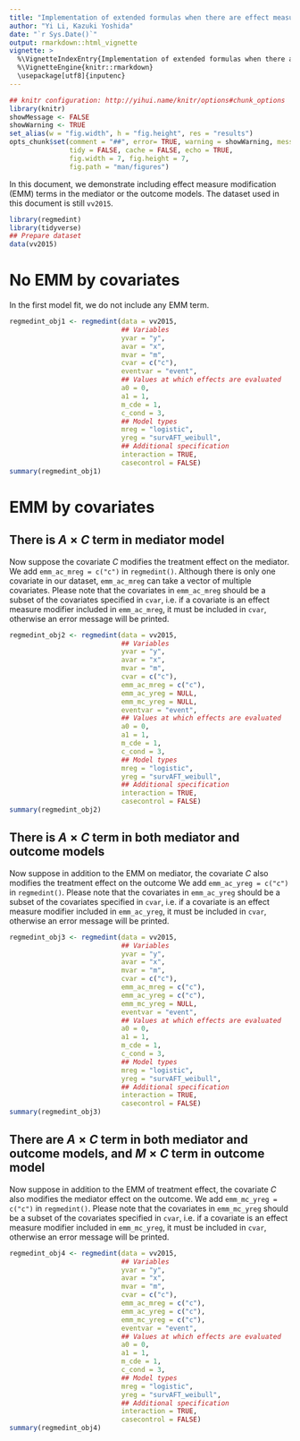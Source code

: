```yaml
---
title: "Implementation of extended formulas when there are effect measure modifiers"
author: "Yi Li, Kazuki Yoshida"
date: "`r Sys.Date()`"
output: rmarkdown::html_vignette
vignette: >
  %\VignetteIndexEntry{Implementation of extended formulas when there are effect measure modifiers}
  %\VignetteEngine{knitr::rmarkdown}
  \usepackage[utf8]{inputenc}
---
```


```r
## knitr configuration: http://yihui.name/knitr/options#chunk_options
library(knitr)
showMessage <- FALSE
showWarning <- TRUE
set_alias(w = "fig.width", h = "fig.height", res = "results")
opts_chunk$set(comment = "##", error= TRUE, warning = showWarning, message = showMessage,
               tidy = FALSE, cache = FALSE, echo = TRUE,
               fig.width = 7, fig.height = 7,
               fig.path = "man/figures")
```

In this document, we demonstrate including effect measure modification (EMM) terms in the mediator or the outcome models. The dataset used in this document is still `vv2015`.

```r
library(regmedint)
library(tidyverse)
## Prepare dataset
data(vv2015)
```

# No EMM by covariates

In the first model fit, we do not include any EMM term.
```r
regmedint_obj1 <- regmedint(data = vv2015,
                            ## Variables
                            yvar = "y",
                            avar = "x",
                            mvar = "m",
                            cvar = c("c"),
                            eventvar = "event",
                            ## Values at which effects are evaluated
                            a0 = 0,
                            a1 = 1,
                            m_cde = 1,
                            c_cond = 3,
                            ## Model types
                            mreg = "logistic",
                            yreg = "survAFT_weibull",
                            ## Additional specification
                            interaction = TRUE,
                            casecontrol = FALSE)
summary(regmedint_obj1)
```



# EMM by covariates

## There is $A\times C$ term in mediator model
Now suppose the covariate $C$ modifies the treatment effect on the mediator. We add `emm_ac_mreg = c("c")` in `regmedint()`. Although there is only one covariate in our dataset, `emm_ac_mreg` can take a vector of multiple covariates. Please note that the covariates in `emm_ac_mreg` should be a subset of the covariates specified in `cvar`, i.e. if a covariate is an effect measure modifier included in `emm_ac_mreg`, it must be included in `cvar`, otherwise an error message will be printed.

```r
regmedint_obj2 <- regmedint(data = vv2015,
                            ## Variables
                            yvar = "y",
                            avar = "x",
                            mvar = "m",
                            cvar = c("c"),
                            emm_ac_mreg = c("c"),
                            emm_ac_yreg = NULL,
                            emm_mc_yreg = NULL,
                            eventvar = "event",
                            ## Values at which effects are evaluated
                            a0 = 0,
                            a1 = 1,
                            m_cde = 1,
                            c_cond = 3,
                            ## Model types
                            mreg = "logistic",
                            yreg = "survAFT_weibull",
                            ## Additional specification
                            interaction = TRUE,
                            casecontrol = FALSE)
summary(regmedint_obj2)
```




## There is $A\times C$ term in both mediator and outcome models
Now suppose in addition to the EMM on mediator, the covariate $C$ also modifies the treatment effect on the outcome We add `emm_ac_yreg = c("c")` in `regmedint()`.  Please note that the covariates in `emm_ac_yreg` should be a subset of the covariates specified in `cvar`, i.e. if a covariate is an effect measure modifier included in `emm_ac_yreg`, it must be included in `cvar`, otherwise an error message will be printed.
```r
regmedint_obj3 <- regmedint(data = vv2015,
                            ## Variables
                            yvar = "y",
                            avar = "x",
                            mvar = "m",
                            cvar = c("c"),
                            emm_ac_mreg = c("c"),
                            emm_ac_yreg = c("c"),
                            emm_mc_yreg = NULL,
                            eventvar = "event",
                            ## Values at which effects are evaluated
                            a0 = 0,
                            a1 = 1,
                            m_cde = 1,
                            c_cond = 3,
                            ## Model types
                            mreg = "logistic",
                            yreg = "survAFT_weibull",
                            ## Additional specification
                            interaction = TRUE,
                            casecontrol = FALSE)
summary(regmedint_obj3)
```




## There are $A\times C$ term in both mediator and outcome models, and $M\times C$ term in outcome model
Now suppose in addition to the EMM of treatment effect, the covariate $C$ also modifies the mediator effect on the outcome. We add `emm_mc_yreg = c("c")` in `regmedint()`.  Please note that the covariates in `emm_mc_yreg` should be a subset of the covariates specified in `cvar`, i.e. if a covariate is an effect measure modifier included in `emm_mc_yreg`, it must be included in `cvar`, otherwise an error message will be printed.
```r
regmedint_obj4 <- regmedint(data = vv2015,
                            ## Variables
                            yvar = "y",
                            avar = "x",
                            mvar = "m",
                            cvar = c("c"),
                            emm_ac_mreg = c("c"),
                            emm_ac_yreg = c("c"),
                            emm_mc_yreg = c("c"),
                            eventvar = "event",
                            ## Values at which effects are evaluated
                            a0 = 0,
                            a1 = 1,
                            m_cde = 1,
                            c_cond = 3,
                            ## Model types
                            mreg = "logistic",
                            yreg = "survAFT_weibull",
                            ## Additional specification
                            interaction = TRUE,
                            casecontrol = FALSE)
summary(regmedint_obj4)
```
